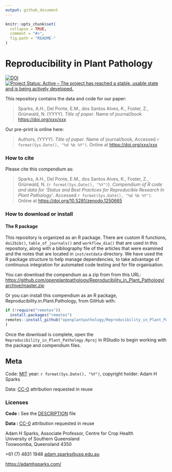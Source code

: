 ```yaml
---
output: github_document
---
```


<!-- README.md is generated from README.Rmd. Please edit that file -->

```r
knitr::opts_chunk$set(
  collapse = TRUE,
  comment = "#>",
  fig.path = "README-"
)
```

# Reproducibility in Plant Pathology

[![DOI](https://zenodo.org/badge/62676177.svg)](https://zenodo.org/badge/latestdoi/62676177)
[![Project Status: Active – The project has reached a stable, usable state and is being actively developed.](http://www.repostatus.org/badges/latest/active.svg)](http://www.repostatus.org/#active)

This repository contains the data and code for our paper:

> Sparks, A.H., Del Ponte, E.M., dos Santos Alves, K., Foster, Z., Grünwald, N. (YYYY). _Title of paper_. Name of journal/book <https://doi.org/xxx/xxx>

Our pre-print is online here:

> Authors, (YYYY). _Title of paper_. Name of journal/book, Accessed `r format(Sys.Date(), "%d %b %Y")`. Online at <https://doi.org/xxx/xxx>


### How to cite

Please cite this compendium as:

> Sparks, A.H., Del Ponte, E.M., dos Santos Alves, K., Foster, Z., Grünwald, N. (`r format(Sys.Date(), "%Y")`). _Compendium of R code and data for 'Status and Best Practices for Reproducible Research In Plant Pathology'_. Accessed `r format(Sys.Date(), "%d %b %Y")`. Online at <https://doi.org/10.5281/zenodo.1250665>

### How to download or install

#### The R package

This repository is organized as an R package. There are custom R functions, `doi2bib()`, `table_of_journals()` and `workflow_dia()` that are used in this repository, along with a bibliography file of the articles that were examined and the notes that are located in `inst/extdata` directory.
We have used the R package structure to help manage dependencies, to take advantage of continuous integration for automated code testing and for file organisation.

You can download the compendium as a zip from from this URL: <https://github.com/openplantpathology/Reproducibility_in_Plant_Pathology/archive/master.zip>

Or you can install this compendium as an R package, Reproducibility.in.Plant.Pathology, from GitHub with:
```r
if (!require("remotes"))
  install.packages("remotes")
remotes::install_github("openplantpathology/Reproducibility_in_Plant_Pathology"
)
```

Once the download is complete, open the `Reproducibility_in_Plant_Pathology.Rproj` in RStudio to begin working with the package and compendium files.

## Meta

Code: [MIT](http://opensource.org/licenses/MIT) year: `r format(Sys.Date(), "%Y")`, copyright holder: Adam H Sparks

Data: [CC-0](http://creativecommons.org/publicdomain/zero/1.0/) attribution requested in reuse

### Licenses

**Code :** See the [DESCRIPTION](DESCRIPTION) file

**Data :** [CC-0](http://creativecommons.org/publicdomain/zero/1.0/) attribution requested in reuse

Adam H Sparks, Associate Professor, Centre for Crop Health  
University of Southern Queensland  
Toowoomba, Queensland 4350

+61 (7) 4831 1948   <adam.sparks@usq.edu.au>

<https://adamhsparks.com/>
